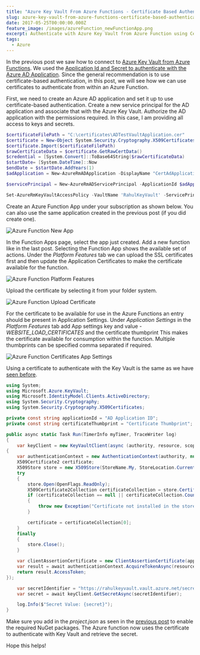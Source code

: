 ```yaml
---
title: "Azure Key Vault From Azure Functions - Certificate Based Authentication"
slug: azure-key-vault-from-azure-functions-certificate-based-authentication
date: 2017-05-25T00:00:00.000Z
feature_image: /images/azureFunction_newFunctionApp.png
excerpt: Authenticate with Azure Key Vault from Azure Function using Certificates
tags:
  - Azure
---
```

In the previous post we saw how to connect to [Azure Key Vault from Azure Functions](/blog/azure-key-vault-from-azure-functions/). We used the [Application Id and Secret to authenticate with the Azure AD Application](/blog/authenticating-a-client-application-with-azure-key-vault/). Since the general recommendation is to use certificate-based authentication, in this post, we will see how we can use certificates to authenticate from within an Azure Function.

First, we need to create an Azure AD application and set it up to use certificate-based authentication. Create a new service principal for the AD application and associate that with the Azure Key Vault. Authorize the AD application with the permissions required. In this case, I am providing all access to keys and secrets.

```powershell
$certificateFilePath = "C:\certificates\ADTestVaultApplication.cer"
$certificate = New-Object System.Security.Cryptography.X509Certificates.X509Certificate2
$certificate.Import($certificateFilePath)
$rawCertificateData = $certificate.GetRawCertData()
$credential = [System.Convert]::ToBase64String($rawCertificateData)
$startDate= [System.DateTime]::Now
$endDate = $startDate.AddYears(1)
$adApplication = New-AzureRmADApplication -DisplayName "CertAdApplication" -HomePage  "http://www.test.com" -IdentifierUris "http://www.test.com" -CertValue $credential  -StartDate $startDate -EndDate $endDate

$servicePrincipal = New-AzureRmADServicePrincipal -ApplicationId $adApplication.ApplicationId

Set-AzureRmKeyVaultAccessPolicy -VaultName 'RahulKeyVault' -ServicePrincipalName $servicePrincipal.ServicePrincipalNames[0] -PermissionsToSecrets all -PermissionToKeys all

```

Create an Azure Function App under your subscription as shown below. You can also use the same application created in the previous post (if you did create one).

![Azure Function New App](/images/azureFunction_newFunctionApp.png)

In the Function Apps page, select the app just created. Add a new function like in the last post. Selecting the Function App shows the available set of actions. Under the _Platform Features_ tab we can upload the SSL certificates first and then update the Application Certificates to make the certificate available for the function.

![Azure Function Platform Features](/images/azureFunction_PlatformFeatures.png)

Upload the certificate by selecting it from your folder system.

![Azure Function Upload Certificate](/images/azureFunction_addCertificate.png)

For the certificate to be available for use in the Azure Functions an entry should be present in Application Settings. Under _Application Settings_ in the _Platform Features_ tab add App settings key and value - _WEBSITE\_LOAD\_CERTIFICATES_ and the certificate thumbprint This makes the certificate available for consumption within the function. Multiple thumbprints can be specified comma separated if required.

![Azure Function Certificates App Settings](/images/azureFunction_AppSetting.png)

Using a certificate to authenticate with the Key Vault is the same as we have [seen before](/blog/authenticating-a-client-application-with-azure-key-vault/).

```csharp
using System;
using Microsoft.Azure.KeyVault;
using Microsoft.IdentityModel.Clients.ActiveDirectory;
using System.Security.Cryptography;
using System.Security.Cryptography.X509Certificates;

private const string applicationId = "AD Application ID";
private const string certificateThumbprint = "Certificate Thumbprint";

public async static Task Run(TimerInfo myTimer, TraceWriter log)
{
    var keyClient = new KeyVaultClient(async (authority, resource, scope) =>
{
    var authenticationContext = new AuthenticationContext(authority, null);
    X509Certificate2 certificate;
    X509Store store = new X509Store(StoreName.My, StoreLocation.CurrentUser);
    try
    {
        store.Open(OpenFlags.ReadOnly);
        X509Certificate2Collection certificateCollection = store.Certificates.Find(X509FindType.FindByThumbprint, certificateThumbprint, false);
        if (certificateCollection == null || certificateCollection.Count == 0)
        {
            throw new Exception("Certificate not installed in the store");
        }

        certificate = certificateCollection[0];
    }
    finally
    {
        store.Close();
    }

    var clientAssertionCertificate = new ClientAssertionCertificate(applicationId, certificate);
    var result = await authenticationContext.AcquireTokenAsync(resource, clientAssertionCertificate);
    return result.AccessToken;
});

    var secretIdentifier = "https://rahulkeyvault.vault.azure.net/secrets/mySecretName";
    var secret = await keyClient.GetSecretAsync(secretIdentifier);

    log.Info($"Secret Value: {secret}");
}

```

Make sure you add in the _project.json_ as seen in the [previous post](/blog/azure-key-vault-from-azure-functions/) to enable the required NuGet packages. The Azure function now uses the certificate to authenticate with Key Vault and retrieve the secret.

Hope this helps!
